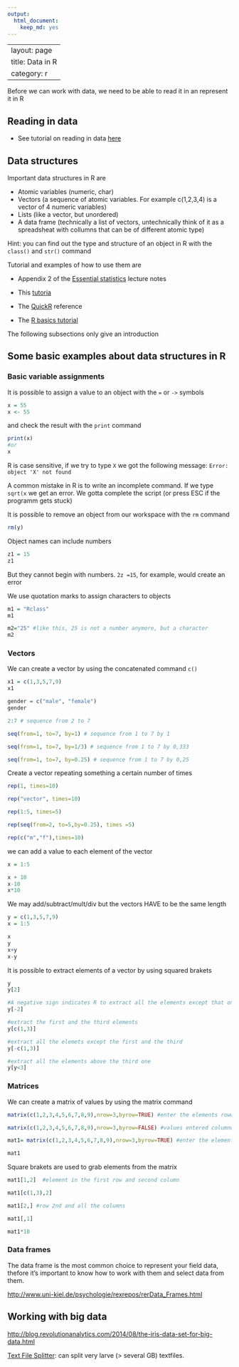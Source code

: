 ```yaml
---
output:
  html_document:
    keep_md: yes
---
```

---
layout: page
title: Data in R
category: r
---

Before we can work with data, we need to be able to read it in an represent it in R

## Reading in data

* See tutorial on reading in data [here](http://www.statmethods.net/input/importingdata.html)

## Data structures

Important data structures in R are

* Atomic variables (numeric, char)
* Vectors (a sequence of atomic variables. For example c(1,2,3,4) is a vector of 4 numeric variables)
* Lists (like a vector, but unordered)
* A data frame (technically a list of vectors, untechnically think of it as a spreadsheat with collumns that can be of different atomic type)

Hint: you can find out the type and structure of an object in R with the `class()` and `str()` command

Tutorial and examples of how to use them are 

* Appendix 2 of the [Essential statistics](https://www.dropbox.com/s/8fmh10fdn6jd2xb/EssentialStatistics.pdf?dl=0) lecture notes

* This [tutoria](http://ecology.msu.montana.edu/labdsv/R/labs/R_ecology.html#recol)

* The [QuickR](http://www.statmethods.net/) reference

* The [R basics tutorial](http://www.uni-kiel.de/psychologie/rexrepos/rerR_Basics.html)

The following subsections only give an introduction


## Some basic examples about data structures in R

### Basic variable assignments

It is possible to assign a value to an object with the `=` or `->` symbols

```r
x = 55
x <- 55
```

and check the result with the `print` command

```r
print(x)
#or
x
```

R is case sensitive, if we try to type `X` we got the following message: `Error: object 'X' not found`

A common mistake in R is to write an incomplete command. If we type `sqrt(x` we get an error. We gotta complete the script (or press ESC if the programm gets stuck)


It is possible to remove an object from our workspace with the `rm` command 
```r
rm(y)
```

Object names can include numbers
```r
z1 = 15
z1
```

But they cannot begin with numbers. `2z =15`, for example, would create an error

We use quotation marks to assign characters to objects
```r
m1 = "Rclass"
m1

m2="25" #like this, 25 is not a number anymore, but a character
m2
```


### Vectors

We can create a vector by using the concatenated command `c()`
```r
x1 = c(1,3,5,7,9)
x1

gender = c("male", "female")
gender

2:7 # sequence from 2 to 7

seq(from=1, to=7, by=1) # sequence from 1 to 7 by 1

seq(from=1, to=7, by=1/3) # sequence from 1 to 7 by 0,333

seq(from=1, to=7, by=0.25) # sequence from 1 to 7 by 0,25
```

Create a vector repeating something a certain number of times
```r
rep(1, times=10)

rep("vector", times=10)

rep(1:5, times=5)

rep(seq(from=2, to=5,by=0.25), times =5)

rep(c("m","f"),times=10)
```

we can add a value to each element of the vector
```r
x = 1:5

x + 10
x-10
x*10
```

We may add/subtract/mult/div but the vectors HAVE to be the same length
```r
y = c(1,3,5,7,9)
x = 1:5

x
y
x+y
x-y
```

It is possible to extract elements of a vector by using squared brakets
```r
y
y[2]

#A negative sign indicates R to extract all the elements except that one
y[-2]

#extract the first and the third elements
y[c(1,3)]

#extract all the elemets except the first and the third
y[-c(1,3)]

#extract all the elements above the third one
y[y<3]

```

### Matrices

We can create a matrix of values by using the matrix command
```r
matrix(c(1,2,3,4,5,6,7,8,9),nrow=3,byrow=TRUE) #enter the elements rowwise

matrix(c(1,2,3,4,5,6,7,8,9),nrow=3,byrow=FALSE) #values entered columnwise

mat1= matrix(c(1,2,3,4,5,6,7,8,9),nrow=3,byrow=TRUE) #enter the elements

mat1
```

Square brakets are used to grab elements from the matrix
```r
mat1[1,2]  #element in the first row and second column

mat1[c(1,3),2]

mat1[2,] #row 2nd and all the columns

mat1[,1]

mat1*10
```

### Data frames

The data frame is the most common choice to represent your field data, thefore it's important to know how to work with them and select data from them. 

[http://www.uni-kiel.de/psychologie/rexrepos/rerData_Frames.html](http://www.uni-kiel.de/psychologie/rexrepos/rerData_Frames.html)


## Working with big data 

[http://blog.revolutionanalytics.com/2014/08/the-iris-data-set-for-big-data.html](http://blog.revolutionanalytics.com/2014/08/the-iris-data-set-for-big-data.html)

[Text File Splitter](http://www.systemwidgets.com/Downloads/FreewareDownloads/TextFileSplitter/tabid/120/Default.aspx): can split very larve (> several GB) textfiles.
